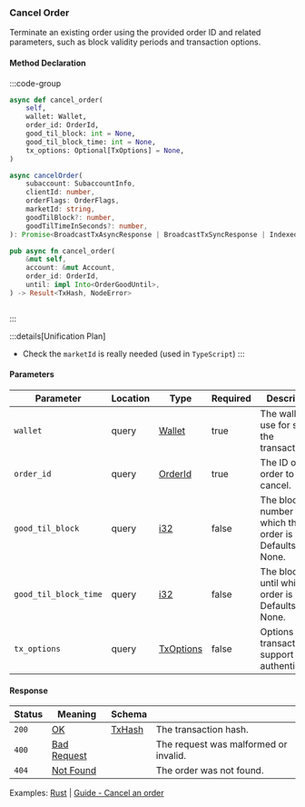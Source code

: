### Cancel Order

Terminate an existing order using the provided order ID and related parameters, such as block validity periods and transaction options.

#### Method Declaration

:::code-group

```python [Python]
async def cancel_order(
    self,
    wallet: Wallet,
    order_id: OrderId,
    good_til_block: int = None,
    good_til_block_time: int = None,
    tx_options: Optional[TxOptions] = None,
)
```

```typescript [TypeScript]
async cancelOrder(
    subaccount: SubaccountInfo,
    clientId: number,
    orderFlags: OrderFlags,
    marketId: string,
    goodTilBlock?: number,
    goodTilTimeInSeconds?: number,
): Promise<BroadcastTxAsyncResponse | BroadcastTxSyncResponse | IndexedTx>
```

```rust [Rust]
pub async fn cancel_order(
    &mut self,
    account: &mut Account,
    order_id: OrderId,
    until: impl Into<OrderGoodUntil>,
) -> Result<TxHash, NodeError>
```

```url [API]

```

:::

:::details[Unification Plan]
- Check the `marketId` is really needed (used in `TypeScript`)
:::

#### Parameters

| Parameter             | Location  | Type          | Required  | Description                                                           |
| --------------------- | --------- | ------------- | --------- | --------------------------------------------------------------------- |
| `wallet`              | query     | [Wallet]      | true      | The wallet to use for signing the transaction.                        |
| `order_id`            | query     | [OrderId]     | true      | The ID of the order to cancel.                                        |
| `good_til_block`      | query     | [i32]         | false     | The block number until which the order is valid. Defaults to None.    |
| `good_til_block_time` | query     | [i32]         | false     | The block time until which the order is valid. Defaults to None.      |
| `tx_options`          | query     | [TxOptions]   | false     | Options for transaction to support authenticators.                    |

#### Response

| Status | Meaning     | Schema     |                                       |
| ------ | ------------- | -------- | ------------------------------------- |
| `200`  | [OK]          | [TxHash] | The transaction hash.                 |
| `400`  | [Bad Request] |          | The request was malformed or invalid. |
| `404`  | [Not Found]   |          | The order was not found.              |

Examples: [Rust] | [Guide - Cancel an order]

[Rust]: https://github.com/dydxprotocol/v4-clients/blob/main/v4-client-rs/client/examples/cancel_order.rs
[Guide - Cancel an order]: ../../interaction/trading#cancel-an-order

[OK]: /types/ok
[Wallet]: /types/wallet
[OrderId]: /types/order_id_obj
[i32]: /types/i32
[TxOptions]: /types/tx_options
[TxHash]: /types/tx_options
[Bad Request]: /types/bad-request
[Not Found]: /types/not-found
